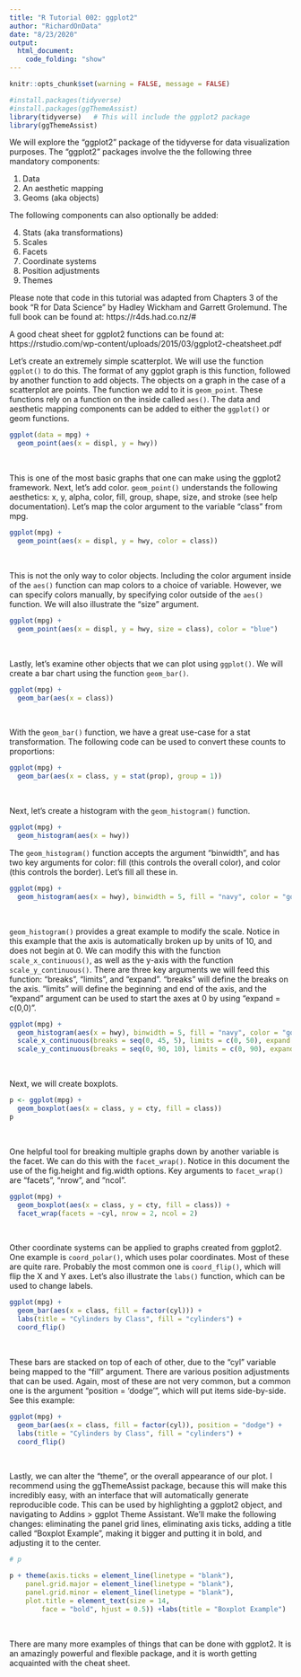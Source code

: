 ```yaml
---
title: "R Tutorial 002: ggplot2"
author: "RichardOnData"
date: "8/23/2020"
output: 
  html_document:
    code_folding: "show"
---
```


```r
knitr::opts_chunk$set(warning = FALSE, message = FALSE)
```

```r
#install.packages(tidyverse)
#install.packages(ggThemeAssist)
library(tidyverse)   # This will include the ggplot2 package
library(ggThemeAssist)
```

We will explore the "ggplot2" package of the tidyverse for data visualization purposes.   The "ggplot2" packages involve the the following three mandatory components:

1) Data
2) An aesthetic mapping
3) Geoms (aka objects)

The following components can also optionally be added:

4) Stats (aka transformations)
5) Scales
6) Facets
7) Coordinate systems
8) Position adjustments
9) Themes

Please note that code in this tutorial was adapted from Chapters 3 of the book "R for Data Science" by Hadley Wickham and Garrett Grolemund.  The full book can be found at: https://r4ds.had.co.nz/#

A good cheat sheet for ggplot2 functions can be found at: https://rstudio.com/wp-content/uploads/2015/03/ggplot2-cheatsheet.pdf

Let's create an extremely simple scatterplot.   We will use the function `ggplot()` to do this. 
The format of any ggplot graph is this function, followed by another function to add objects.
The objects on a graph in the case of a scatterplot are points.  The function we add to it is `geom_point`.
These functions rely on a function on the inside called `aes()`.
The data and aesthetic mapping components can be added to either the `ggplot()` or geom functions.  

```r
ggplot(data = mpg) +
  geom_point(aes(x = displ, y = hwy))
``` 
<br>

This is one of the most basic graphs that one can make using the ggplot2 framework.   Next, let's add color.
`geom_point()` understands the following aesthetics: x, y, alpha, color, fill, group, shape, size, and stroke (see help documentation).
Let's map the color argument to the variable "class" from mpg.

```r
ggplot(mpg) +
  geom_point(aes(x = displ, y = hwy, color = class))
```
<br>

This is not the only way to color objects.   Including the color argument inside of the `aes()` function can map colors to a choice of variable.  However, we can specify colors manually, by specifying color outside of the `aes()` function.  We will also illustrate the "size" argument.

```r
ggplot(mpg) +
  geom_point(aes(x = displ, y = hwy, size = class), color = "blue")
```

<br>

Lastly, let's examine other objects that we can plot using `ggplot()`.  We will create a bar chart using the function `geom_bar()`.  

```r
ggplot(mpg) +
  geom_bar(aes(x = class))
```

<br>

With the `geom_bar()` function, we have a great use-case for a stat transformation.
The following code can be used to convert these counts to proportions:

```r
ggplot(mpg) +
  geom_bar(aes(x = class, y = stat(prop), group = 1))
```

<br>

Next, let's create a histogram with the `geom_histogram()` function.

```r
ggplot(mpg) +
  geom_histogram(aes(x = hwy))
```

The `geom_histogram()` function accepts the argument "binwidth", and has two key arguments for color: fill (this controls the overall color), and color (this controls the border).   Let's fill all these in.

```r
ggplot(mpg) +
  geom_histogram(aes(x = hwy), binwidth = 5, fill = "navy", color = "gold")
```

<br>

`geom_histogram()` provides a great example to modify the scale.
Notice in this example that the axis is automatically broken up by units of 10, and does not begin at 0.
We can modify this with the function `scale_x_continuous()`, as well as the y-axis with the function `scale_y_continuous()`.   There are three key arguments we will feed this function: "breaks", "limits", and "expand".
"breaks" will define the breaks on the axis.  "limits" will define the beginning and end of the axis, and the "expand" argument can be used to start the axes at 0 by using "expand = c(0,0)". 

```r
ggplot(mpg) +
  geom_histogram(aes(x = hwy), binwidth = 5, fill = "navy", color = "gold") +
  scale_x_continuous(breaks = seq(0, 45, 5), limits = c(0, 50), expand = c(0,0)) +
  scale_y_continuous(breaks = seq(0, 90, 10), limits = c(0, 90), expand = c(0,0))
```

<br>

Next, we will create boxplots.

```r
p <- ggplot(mpg) +
  geom_boxplot(aes(x = class, y = cty, fill = class))
p
```

<br>

One helpful tool for breaking multiple graphs down by another variable is the facet.   We can do this with the `facet_wrap()`.
Notice in this document the use of the fig.height and fig.width options.
Key arguments to `facet_wrap()` are "facets", "nrow", and "ncol".

```r
ggplot(mpg) +
  geom_boxplot(aes(x = class, y = cty, fill = class)) +
  facet_wrap(facets = ~cyl, nrow = 2, ncol = 2)
```

<br>

Other coordinate systems can be applied to graphs created from ggplot2.  One example is `coord_polar()`, which uses polar coordinates.   Most of these are quite rare.   Probably the most common one is `coord_flip()`, which will flip the X and Y axes.   Let's also illustrate the `labs()` function, which can be used to change labels.

```r
ggplot(mpg) +
  geom_bar(aes(x = class, fill = factor(cyl))) +
  labs(title = "Cylinders by Class", fill = "cylinders") +
  coord_flip()
```

<br>

These bars are stacked on top of each of other, due to the "cyl" variable being mapped to the "fill" argument.   There are various position adjustments that can be used.  Again, most of these are not very common, but a common one is the argument "position = 'dodge'", which will put items side-by-side.   See this example:

```r
ggplot(mpg) +
  geom_bar(aes(x = class, fill = factor(cyl)), position = "dodge") +
  labs(title = "Cylinders by Class", fill = "cylinders") + 
  coord_flip()
```
<br>

Lastly, we can alter the "theme", or the overall appearance of our plot.   I recommend using the ggThemeAssist package, because this will make this incredibly easy, with an interface that will automatically generate reproducible code.
This can be used by highlighting a ggplot2 object, and navigating to Addins > ggplot Theme Assistant.
We'll make the following changes: eliminating the panel grid lines, eliminating axis ticks, adding a title called "Boxplot Example", making it bigger and putting it in bold, and adjusting it to the center.

```r
# p

p + theme(axis.ticks = element_line(linetype = "blank"),
    panel.grid.major = element_line(linetype = "blank"),
    panel.grid.minor = element_line(linetype = "blank"),
    plot.title = element_text(size = 14,
        face = "bold", hjust = 0.5)) +labs(title = "Boxplot Example")
```

<br>

There are many more examples of things that can be done with ggplot2.   It is an amazingly powerful and flexible package, and it is worth getting acquainted with the cheat sheet.
